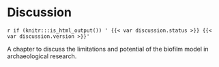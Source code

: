 # Discussion

`r if (knitr:::is_html_output()) ' {{< var discussion.status >}} {{< var discussion.version >}}'`

A chapter to discuss the limitations and potential of the biofilm model in
archaeological research.

<!--# Limitations of the biofilm model


## Potential of the biofilm model


## Future directions -->